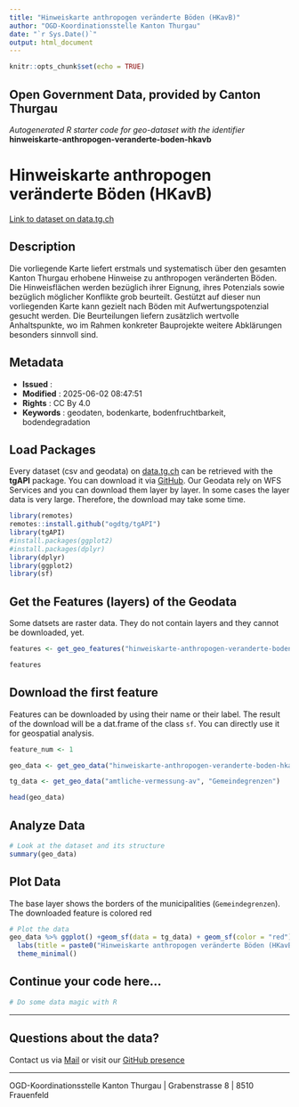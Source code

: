 ```yaml
---
title: "Hinweiskarte anthropogen veränderte Böden (HKavB)"
author: "OGD-Koordinationsstelle Kanton Thurgau"
date: "`r Sys.Date()`"
output: html_document
---
```


```r
knitr::opts_chunk$set(echo = TRUE)
```

## Open Government Data, provided by **Canton Thurgau**
*Autogenerated R starter code for geo-dataset with the identifier* **hinweiskarte-anthropogen-veranderte-boden-hkavb**


# **Hinweiskarte anthropogen veränderte Böden (HKavB)**

[Link to dataset on data.tg.ch](https://data.tg.ch/explore/dataset/hinweiskarte-anthropogen-veranderte-boden-hkavb/information/)

## Description

Die vorliegende Karte liefert erstmals und systematisch über den gesamten Kanton Thurgau erhobene Hinweise zu anthropogen veränderten Böden. Die Hinweisflächen werden bezüglich ihrer Eignung, ihres Potenzials sowie bezüglich möglicher Konflikte grob beurteilt. Gestützt auf dieser nun vorliegenden Karte kann gezielt nach Böden mit Aufwertungspotenzial gesucht werden. Die Beurteilungen liefern zusätzlich wertvolle Anhaltspunkte, wo im Rahmen konkreter Bauprojekte weitere Abklärungen besonders sinnvoll sind.

## Metadata

- **Issued**                   : 
- **Modified**                 : 2025-06-02 08:47:51
- **Rights**                   : CC By 4.0
- **Keywords**                 : geodaten, bodenkarte, bodenfruchtbarkeit, bodendegradation

## Load Packages

Every dataset (csv and geodata) on [data.tg.ch](https://data.tg.ch/pages/start/) can be retrieved with the **tgAPI** package. You can download it via [GitHub](https://github.com/ogdtg/tgAPI). Our Geodata rely on WFS Services and you can download them layer by layer. In some cases the layer data is very large. Therefore, the download may take some time.

```r
library(remotes)
remotes::install.github("ogdtg/tgAPI")
library(tgAPI)
#install.packages(ggplot2)
#install.packages(dplyr)
library(dplyr)
library(ggplot2)
library(sf)

```


## Get the Features (layers) of the Geodata

Some datsets are raster data. They do not contain layers and they cannot be downloaded, yet.

```r
features <- get_geo_features("hinweiskarte-anthropogen-veranderte-boden-hkavb")

features
```


## Download the first feature

Features can be downloaded by using their name or their label. The result of the download will be a dat.frame of the class `sf`. You can directly use it for geospatial analysis.

```r

feature_num <- 1

geo_data <- get_geo_data("hinweiskarte-anthropogen-veranderte-boden-hkavb",features$name[feature_num])

tg_data <- get_geo_data("amtliche-vermessung-av", "Gemeindegrenzen")

head(geo_data)
```


## Analyze Data

```r

# Look at the dataset and its structure
summary(geo_data)

```


## Plot Data

The base layer shows the borders of the municipalities (`Gemeindegrenzen`). The downloaded feature is colored red

```r

# Plot the data
geo_data %>% ggplot() +geom_sf(data = tg_data) + geom_sf(color = "red") +
  labs(title = paste0("Hinweiskarte anthropogen veränderte Böden (HKavB): ",features$title[feature_num])) +
  theme_minimal()

```


## Continue your code here...


```r
# Do some data magic with R
```

------------------------------------------------------------------------

## Questions about the data?

Contact us via [Mail](mailto:ogd@tg.ch) or visit our [GitHub presence](https://github.com/ogdtg)


------------------------------------------------------------------------

OGD-Koordinationsstelle Kanton Thurgau | Grabenstrasse 8 | 8510 Frauenfeld
